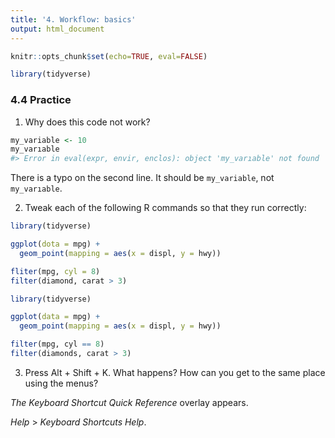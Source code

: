 ```yaml
---
title: '4. Workflow: basics'
output: html_document
---
```


```r
knitr::opts_chunk$set(echo=TRUE, eval=FALSE)

library(tidyverse)
```

### 4.4 Practice

1. Why does this code not work?

```r
my_variable <- 10
my_varıable
#> Error in eval(expr, envir, enclos): object 'my_varıable' not found
```

There is a typo on the second line. It should be `my_variable`, not `my_varıable`.

2. Tweak each of the following R commands so that they run correctly:

```r
library(tidyverse)

ggplot(dota = mpg) + 
  geom_point(mapping = aes(x = displ, y = hwy))

fliter(mpg, cyl = 8)
filter(diamond, carat > 3)
```

```r
library(tidyverse)

ggplot(data = mpg) +
  geom_point(mapping = aes(x = displ, y = hwy))

filter(mpg, cyl == 8)
filter(diamonds, carat > 3)
```

3. Press Alt + Shift + K. What happens? How can you get to the same place using the menus?

*The Keyboard Shortcut Quick Reference* overlay appears.

*Help* > *Keyboard Shortcuts Help*.
